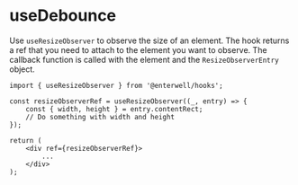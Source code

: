 # useDebounce

Use `useResizeObserver` to observe the size of an element. The hook returns a ref that you need to attach to the element you want to observe. The callback function is called with the element and the `ResizeObserverEntry` object.

```tsx filename="demo.ts" {3-6,9-11}
import { useResizeObserver } from '@enterwell/hooks';

const resizeObserverRef = useResizeObserver((_, entry) => {
    const { width, height } = entry.contentRect;
    // Do something with width and height
});

return (
    <div ref={resizeObserverRef}>
        ...
    </div>
);
```